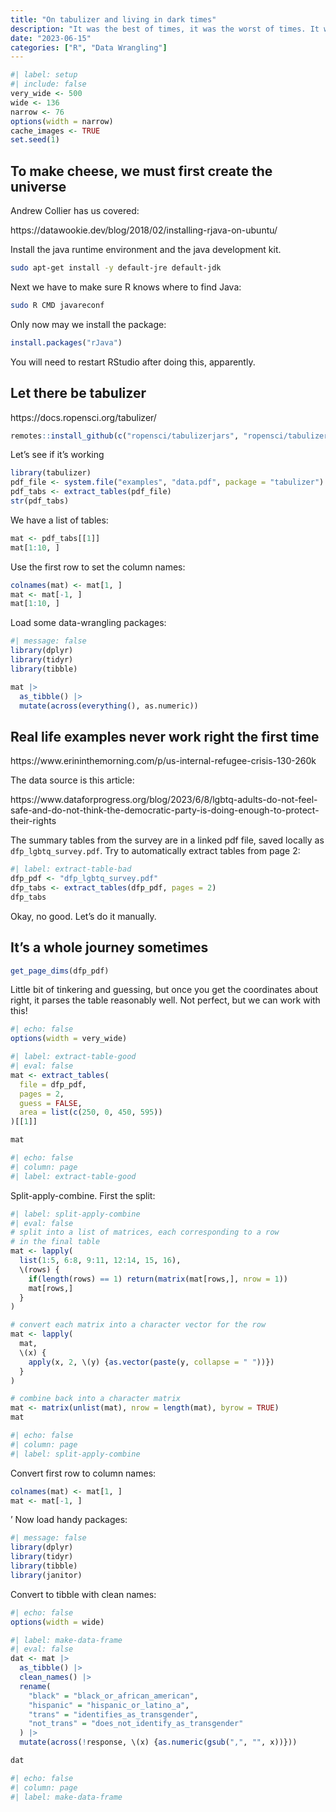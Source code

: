 ```yaml
---
title: "On tabulizer and living in dark times"
description: "It was the best of times, it was the worst of times. It was the age of lovely ropensci tools, it was the age of internally displaced transgender people in the United States. It was indeed the season of light and the season of darkness"
date: "2023-06-15"
categories: ["R", "Data Wrangling"]
---
```


<!--------------- my typical setup ----------------->

```r
#| label: setup
#| include: false
very_wide <- 500
wide <- 136
narrow <- 76
options(width = narrow)
cache_images <- TRUE
set.seed(1)
```

<!--------------- post begins here ----------------->


## To make cheese, we must first create the universe

Andrew Collier has us covered:

https://datawookie.dev/blog/2018/02/installing-rjava-on-ubuntu/

Install the java runtime environment and the java development kit.

``` bash
sudo apt-get install -y default-jre default-jdk
```

Next we have to make sure R knows where to find Java:

``` bash
sudo R CMD javareconf
```

Only now may we install the package:

``` r
install.packages("rJava")
```

You will need to restart RStudio after doing this, apparently.

## Let there be tabulizer

https://docs.ropensci.org/tabulizer/

``` r
remotes::install_github(c("ropensci/tabulizerjars", "ropensci/tabulizer"))
```

Let's see if it's working

```r
library(tabulizer)
pdf_file <- system.file("examples", "data.pdf", package = "tabulizer")
pdf_tabs <- extract_tables(pdf_file)
str(pdf_tabs)
```

We have a list of tables:

```r
mat <- pdf_tabs[[1]]
mat[1:10, ]
```

Use the first row to set the column names:

```r
colnames(mat) <- mat[1, ]
mat <- mat[-1, ]
mat[1:10, ]
```

Load some data-wrangling packages:

```r
#| message: false
library(dplyr)
library(tidyr)
library(tibble)
```

```r
mat |> 
  as_tibble() |>
  mutate(across(everything(), as.numeric))
```

## Real life examples never work right the first time

https://www.erininthemorning.com/p/us-internal-refugee-crisis-130-260k

The data source is this article:

https://www.dataforprogress.org/blog/2023/6/8/lgbtq-adults-do-not-feel-safe-and-do-not-think-the-democratic-party-is-doing-enough-to-protect-their-rights

The summary tables from the survey are in a linked pdf file, saved locally as `dfp_lgbtq_survey.pdf`. Try to automatically extract tables from page 2: 

```r
#| label: extract-table-bad
dfp_pdf <- "dfp_lgbtq_survey.pdf"
dfp_tabs <- extract_tables(dfp_pdf, pages = 2)
dfp_tabs
```

Okay, no good. Let's do it manually.

## It's a whole journey sometimes

```r
get_page_dims(dfp_pdf)
```

Little bit of tinkering and guessing, but once you get the coordinates about right, it parses the table reasonably well. Not perfect, but we can work with this!

```r
#| echo: false
options(width = very_wide)
```

```r
#| label: extract-table-good
#| eval: false
mat <- extract_tables(
  file = dfp_pdf, 
  pages = 2, 
  guess = FALSE,
  area = list(c(250, 0, 450, 595))
)[[1]]

mat
```

```r
#| echo: false
#| column: page
#| label: extract-table-good
```


Split-apply-combine. First the split:

```r
#| label: split-apply-combine
#| eval: false
# split into a list of matrices, each corresponding to a row 
# in the final table
mat <- lapply(
  list(1:5, 6:8, 9:11, 12:14, 15, 16), 
  \(rows) {
    if(length(rows) == 1) return(matrix(mat[rows,], nrow = 1))
    mat[rows,]
  }
)

# convert each matrix into a character vector for the row
mat <- lapply(
  mat, 
  \(x) {
    apply(x, 2, \(y) {as.vector(paste(y, collapse = " "))})
  }
)

# combine back into a character matrix
mat <- matrix(unlist(mat), nrow = length(mat), byrow = TRUE) 
mat
```

```r
#| echo: false
#| column: page
#| label: split-apply-combine
```


Convert first row to column names:

```r
colnames(mat) <- mat[1, ]
mat <- mat[-1, ]
```
'
Now load handy packages:

```r
#| message: false
library(dplyr)
library(tidyr)
library(tibble)
library(janitor)
```

Convert to tibble with clean names:


```r
#| echo: false
options(width = wide)
```

```r
#| label: make-data-frame
#| eval: false
dat <- mat |> 
  as_tibble() |>
  clean_names() |>
  rename(
    "black" = "black_or_african_american",
    "hispanic" = "hispanic_or_latino_a", 
    "trans" = "identifies_as_transgender",
    "not_trans" = "does_not_identify_as_transgender"
  ) |>
  mutate(across(!response, \(x) {as.numeric(gsub(",", "", x))}))

dat
```

```r
#| echo: false
#| column: page
#| label: make-data-frame
```



